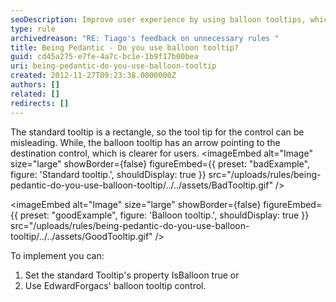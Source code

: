 ```yaml
---
seoDescription: Improve user experience by using balloon tooltips, which clearly indicate the destination control with an arrow.
type: rule
archivedreason: "RE: Tiago's feedback on unnecessary rules "
title: Being Pedantic - Do you use balloon tooltip?
guid: cd45a275-e7fe-4a7c-bc1e-1b9f17b00bea
uri: being-pedantic-do-you-use-balloon-tooltip
created: 2012-11-27T09:23:38.0000000Z
authors: []
related: []
redirects: []
---
```


The standard tooltip is a rectangle, so the tool tip for the control can be misleading. While, the balloon tooltip has an arrow pointing to the destination control, which is clearer for users.
<imageEmbed
  alt="Image"
  size="large"
  showBorder={false}
  figureEmbed={{
    preset: "badExample",
    figure: 'Standard tooltip.',
    shouldDisplay: true
  }}
  src="/uploads/rules/being-pedantic-do-you-use-balloon-tooltip/../../assets/BadTooltip.gif"
/>

<imageEmbed
  alt="Image"
  size="large"
  showBorder={false}
  figureEmbed={{
    preset: "goodExample",
    figure: 'Balloon tooltip.',
    shouldDisplay: true
  }}
  src="/uploads/rules/being-pedantic-do-you-use-balloon-tooltip/../../assets/GoodTooltip.gif"
/>

To implement you can:

1. Set the standard Tooltip's property IsBalloon true or
2. Use EdwardForgacs' balloon tooltip control.